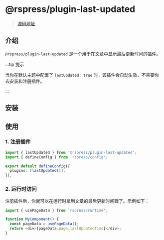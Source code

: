 # @rspress/plugin-last-updated


> [源码地址](https://github.com/web-infra-dev/rspress/tree/main/packages/plugin-last-updated)

## 介绍

`@rspress/plugin-last-updated` 是一个用于在文章中显示最后更新时间的插件。

:::tip 提示

当你在默认主题中配置了 `lastUpdated: true` 时，该插件会自动生效，不需要你去安装和注册插件。

:::

## 安装

<PackageManagerTabs command="add @rspress/plugin-last-updated -D" />

## 使用

### 1. 注册插件

```ts title="rspress.config.ts"
import { lastUpdated } from '@rspress/plugin-last-updated';
import { defineConfig } from 'rspress/config';

export default defineConfig({
  plugins: [lastUpdated()],
});
```

### 2. 运行时访问

注册插件后，你就可以在运行时拿到文章的最后更新时间戳了。示例如下：

```ts
import { usePageData } from 'rspress/runtime';

function MyComponent() {
  const pageData = usePageData();
  return <div>{pageData.page.lastUpdatedTime}</div>;
}
```
